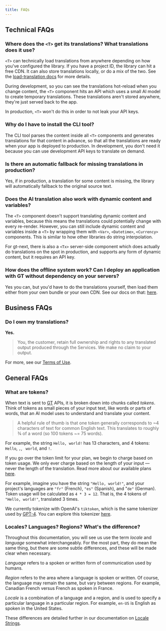 ```yaml
---
title: FAQs
---
```


## Technical FAQs

### Where does the `<T>` get its translations? What translations does it use?

`<T>` can technically load translations from anywhere depending on how you've configured the library. 
If you have a project ID, the library can hit a free CDN. 
It can also store translations locally, or do a mix of the two. 
See the [load-translation docs](/docs/next/api/config/load-translation#fetching-translations-from-your-bundle) for more details.

During development, so you can see the translations hot-reload when you change content, the `<T>` component hits an API which uses a small AI model to create temporary translations. These translations aren't stored anywhere, they're just served back to the app.

In production, `<T>` won't do this in order to not leak your API keys.

### Why do I have to install the CLI tool?

The CLI tool parses the content inside all `<T>` components and generates translations for that content in advance, 
so that all the translations are ready when your app is deployed to production. 
In development, you don't need it because you can use development API keys to translate on demand. 


### Is there an automatic fallback for missing translations in production?

Yes, if in production, a translation for some content is missing, the library will automatically fallback to the original source text.

### Does the AI translation also work with dynamic content and variables?

The `<T>` component doesn't support translating dynamic content and variables, 
because this means the translations could potentially change with every re-render. 
However, you can still include dynamic content and variables inside a `<T>` by wrapping them with 
`<Var>`, `<Datetime>`, `<Currency>` components. 
This is similar to how other libraries do string interpolation.

For gt-next, there is also a `<Tx>` server-side component which does actually do translations on the spot in production, 
and supports any form of dynamic content, but it requires an API key.

### How does the offline system work? Can I deploy an application with GT without dependency on your servers?

Yes you can, but you'd have to do the translations yourself, 
then load them either from your own bundle or your own CDN. 
See our docs on that: [here](/docs/next/api/config/load-translation#fetching-translations-from-your-bundle).

## Business FAQs

### Do I own my translations?

**Yes.** 

> You, the customer, retain full ownership and rights to any translated output produced through the Services. We make no claim to your output.

For more, see our [Terms of Use](https://generaltranslation.com/terms).

## General FAQs

### What are tokens?

When text is sent to [GT](https://www.generaltranslation.com) APIs, it is broken down into chunks called *tokens*.
Think of tokens as small pieces of your input text, like words or parts of words, that an AI model uses to understand and translate your content.

> A helpful rule of thumb is that one token generally corresponds to ~4 characters of text for common English text. This translates to roughly ¾ of a word (so 100 tokens ~= 75 words).

For example, the string `Hello, world!` has 13 characters, and 4 tokens: `Hello`, `,`, ` world`, and `!`.

If you go over the token limit for your plan, we begin to charge based on token usage. 
We only ever charge based on the length of your input — never the length of the translation.
Read more about our available plans [here](https://generaltranslation.com/pricing).

For example, imagine you have the string `"Hello, world!"`, and your project's languages are `"fr"` (French), `"es"` (Spanish), and "`de"` (German).
Token usage will be calculated as `4 * 3 = 12`. That is, the 4 tokens of `"Hello, world!"`, translated 3 times.

We currently tokenize with OpenAI's `tiktoken`, which is the same tokenizer used by [GPT-4](https://openai.com/index/gpt-4/). You can explore this tokenizer [here](https://platform.openai.com/tokenizer).

### Locales? Languages? Regions? What's the difference?

Throughout this documentation, you will see us use the term *locale* and *language* somewhat interchangeably.
For the most part, they do mean the same thing, but there are some subtle differences, and these will be made clear when necessary.

*Language* refers to a spoken or written form of communication used by humans.

*Region* refers to the area where a language is spoken or written. Of course, the language may remain the same, but vary between regions. For example, Canadian French versus French as spoken in France.

*Locale* is a combination of a language and a region, and is used to specify a particular language in a particular region. For example, `en-US` is English as spoken in the United States.

These differences are detailed further in our documentation on [Locale Strings](/docs/reference/locale-strings).